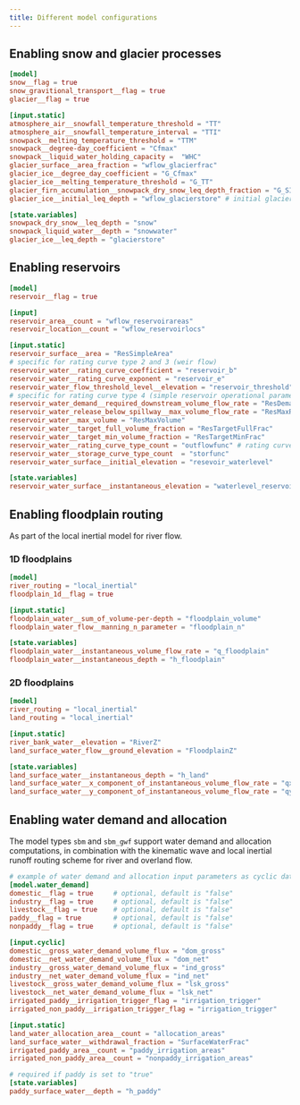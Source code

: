 ```yaml
---
title: Different model configurations
---
```


## Enabling snow and glacier processes

```toml
[model]
snow__flag = true
snow_gravitional_transport__flag = true
glacier__flag = true

[input.static]
atmosphere_air__snowfall_temperature_threshold = "TT"
atmosphere_air__snowfall_temperature_interval = "TTI"
snowpack__melting_temperature_threshold = "TTM"
snowpack__degree-day_coefficient = "Cfmax"
snowpack__liquid_water_holding_capacity =  "WHC"
glacier_surface__area_fraction = "wflow_glacierfrac"
glacier_ice__degree_day_coefficient = "G_Cfmax"
glacier_ice__melting_temperature_threshold = "G_TT"
glacier_firn_accumulation__snowpack_dry_snow_leq_depth_fraction = "G_SIfrac"
glacier_ice__initial_leq_depth = "wflow_glacierstore" # initial glacier liquid-water equivalent depth

[state.variables]
snowpack_dry_snow__leq_depth = "snow"
snowpack_liquid_water__depth = "snowwater"
glacier_ice__leq_depth = "glacierstore"
```

## Enabling reservoirs

```toml
[model]
reservoir__flag = true

[input]
reservoir_area__count = "wflow_reservoirareas"
reservoir_location__count = "wflow_reservoirlocs"

[input.static]
reservoir_surface__area = "ResSimpleArea"
# specific for rating curve type 2 and 3 (weir flow)
reservoir_water__rating_curve_coefficient = "reservoir_b"
reservoir_water__rating_curve_exponent = "reservoir_e"
reservoir_water_flow_threshold_level__elevation = "reservoir_threshold"
# specific for rating curve type 4 (simple reservoir operational parameters)
reservoir_water_demand__required_downstream_volume_flow_rate = "ResDemand"
reservoir_water_release_below_spillway__max_volume_flow_rate = "ResMaxRelease"
reservoir_water__max_volume = "ResMaxVolume"
reservoir_water__target_full_volume_fraction = "ResTargetFullFrac"
reservoir_water__target_min_volume_fraction = "ResTargetMinFrac"
reservoir_water__rating_curve_type_count = "outflowfunc" # rating curve type
reservoir_water__storage_curve_type_count  = "storfunc"
reservoir_water_surface__initial_elevation = "resevoir_waterlevel"

[state.variables]
reservoir_water_surface__instantaneous_elevation = "waterlevel_reservoir"
```

## Enabling floodplain routing
As part of the local inertial model for river flow.

### 1D floodplains

```toml
[model]
river_routing = "local_inertial"
floodplain_1d__flag = true

[input.static]
floodplain_water__sum_of_volume-per-depth = "floodplain_volume"
floodplain_water_flow__manning_n_parameter = "floodplain_n"

[state.variables]
floodplain_water__instantaneous_volume_flow_rate = "q_floodplain"
floodplain_water__instantaneous_depth = "h_floodplain"
```

### 2D floodplains

```toml
[model]
river_routing = "local_inertial"
land_routing = "local_inertial"

[input.static]
river_bank_water__elevation = "RiverZ"
land_surface_water_flow__ground_elevation = "FloodplainZ"

[state.variables]
land_surface_water__instantaneous_depth = "h_land"
land_surface_water__x_component_of_instantaneous_volume_flow_rate = "qx_land"
land_surface_water__y_component_of_instantaneous_volume_flow_rate = "qy_land"

```

## Enabling water demand and allocation
The model types `sbm` and `sbm_gwf` support water demand and allocation computations, in
combination with the kinematic wave and local inertial runoff routing scheme for river and
overland flow.

```toml
# example of water demand and allocation input parameters as cyclic data
[model.water_demand]
domestic__flag = true     # optional, default is "false"
industry__flag = true     # optional, default is "false"
livestock__flag = true    # optional, default is "false"
paddy__flag = true        # optional, default is "false"
nonpaddy__flag = true     # optional, default is "false"

[input.cyclic]
domestic__gross_water_demand_volume_flux = "dom_gross"
domestic__net_water_demand_volume_flux = "dom_net"
industry__gross_water_demand_volume_flux = "ind_gross"
industry__net_water_demand_volume_flux = "ind_net"
livestock__gross_water_demand_volume_flux = "lsk_gross"
livestock__net_water_demand_volume_flux = "lsk_net"
irrigated_paddy__irrigation_trigger_flag = "irrigation_trigger"
irrigated_non_paddy__irrigation_trigger_flag = "irrigation_trigger"

[input.static]
land_water_allocation_area__count = "allocation_areas"
land_surface_water__withdrawal_fraction = "SurfaceWaterFrac"
irrigated_paddy_area__count = "paddy_irrigation_areas"
irrigated_non_paddy_area__count = "nonpaddy_irrigation_areas"

# required if paddy is set to "true"
[state.variables]
paddy_surface_water__depth = "h_paddy"
```